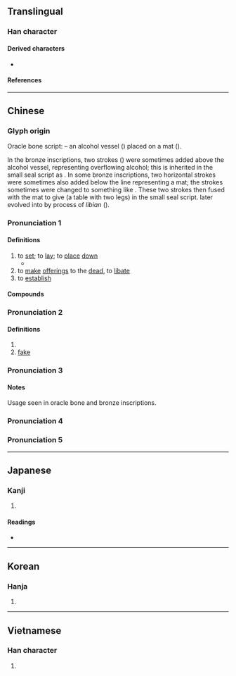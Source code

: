 {{character info}}
==Translingual==

===Han character===
{{Han char|rn=37|rad=大|as=09|sn=12|four=80430|canj=TWK|ids=⿱酋大}}

====Derived characters====
* {{l|mul|[[𡼓]], [[𢵫]], [[𣾇]], [[𬯚]], [[橂]], [[𨗖]], [[磸]], [[𨣆]], [[䥖]], [[鄭]], [[𤡽]], [[𡰙]], [[㽀]], [[𠪝]], [[𭔕]], [[㞟]], [[𥳢]], [[𥂴]]}}

====References====
{{Han ref|kx=0253.050|dkj=05960|dj=0514.300|hdz=10546.060|uh=5960}}

----

==Chinese==
{{zh-forms}}

===Glyph origin===
{{Han etym}}

Oracle bone script: {{liushu|p}} – an alcohol vessel ({{zh-m|*酉}}) placed on a mat ({{zh-m|*一}}).

In the bronze inscriptions, two strokes ({{zh-m|*八}}) were sometimes added above the alcohol vessel, representing overflowing alcohol; this is inherited in the small seal script as {{zh-l|*酋}}. In some bronze inscriptions, two horizontal strokes were sometimes also added below the line representing a mat; the strokes sometimes were changed to something like {{zh-m|*八}}. These two strokes then fused with the mat to give {{zh-m|*丌}} (a table with two legs) in the small seal script. {{zh-m|*丌}} later evolved into {{zh-m|*大}} by process of ''libian'' ({{zh-l|*隸變}}).

===Pronunciation 1===
{{zh-pron
|m=diàn
|c=din6
|mn=tiān
|mc=1
|oc=y
|cat=v
}}

====Definitions====
{{zh-hanzi}}

# to [[set]]; to [[lay]]; to [[place]] [[down]] {{q|typically in ceremonial contexts}}
#* {{zh-x|主人 坐 奠-爵 於 階 前，辭。|The host, seated, '''lays''' the goblet before the step, and speaks courteously (of the subject of the ceremony).|ref=Yili}}
# to [[make]] [[offering]]s to the [[dead]], to [[libate]]
# to [[establish]]

====Compounds====
{{zh-der|奠定|弔奠|供奠|奠安|奠雁|奠都|奠立|奠地|家奠|奠酹|奠酒|奠敬|奠基|奠儀|祭奠|澆奠|祖奠|拜奠|設奠|遣奠|饋奠|路奠|釋奠}}

===Pronunciation 2===
{{zh-pron
|m=dìng
|mc=2
|cat=v,a
}}

====Definitions====
{{zh-hanzi}}

# {{zh-alt-form|飣}}
# [[fake]]

===Pronunciation 3===
{{zh-see|鄭|a|proper noun sense}}

====Notes====
Usage seen in oracle bone and bronze inscriptions.

===Pronunciation 4===
{{zh-see|停|v}}

===Pronunciation 5===
{{zh-see|尊|v}}

----

==Japanese==

===Kanji===
{{ja-kanji|grade=|rs=大09}}

# {{rfdef|ja|sort=大09}}

====Readings====
* {{ja-readings|on=[[てん]] (ten), [[でん]] (den), [[てい]] (tei)|kun=[[まつる]] (matsuru), [[さだめる]] (sadameru)|nanori=さだ}}

----

==Korean==

===Hanja===
{{ko-hanja|hangeul=전|rv=jeon|mr=chŏn}}

# {{rfdef|ko|sort=大09}}

----

==Vietnamese==

===Han character===
{{vi-readings|reading=điện|rs=大09}}

# {{rfdef|vi|sort=大09}}